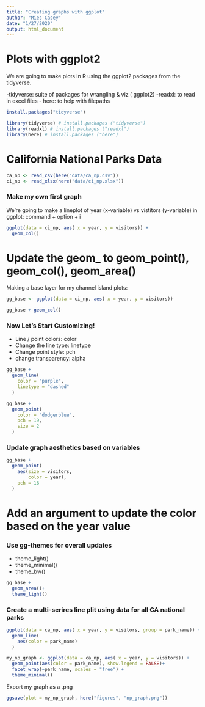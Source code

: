 ```yaml
---
title: "Creating graphs with ggplot"
author: "Mies Casey"
date: "1/27/2020"
output: html_document
---
```

# Plots with ggplot2

We are going to make plots in R using the ggplot2 packages from the tidyverse.

-tidyverse: suite of packages for wrangling & viz ( ggplot2)
-readxl: to read in excel files
- here: to help with filepaths
```r
install.packages("tidyverse")
```



```r
library(tidyverse) # install.packages ("tidyverse")
library(readxl) # install.packages ("readxl")
library(here) # install.packages ("here")
```

# California National Parks Data

```r

ca_np <- read_csv(here("data/ca_np.csv"))
ci_np <- read_xlsx(here("data/ci_np.xlsx"))
```

### Make my own first graph

We're going to make a lineplot of year (x-variable) vs vistitors (y-variable) in ggplot:
command + option + i 

```r
ggplot(data = ci_np, aes( x = year, y = visitors)) + 
  geom_col()
```

# Update the geom_ to geom_point(), geom_col(), geom_area()

Making a base layer for my channel island plots:

```r
gg_base <- ggplot(data = ci_np, aes( x = year, y = visitors))

gg_base + geom_col()
```

### Now Let's Start Customizing!

- Line / point colors: color
- Change the line type: linetype
- Change point style: pch
- change transparency: alpha

```r
gg_base + 
  geom_line(
    color = "purple",
    linetype = "dashed"
  )
```

```r
gg_base +
  geom_point(
    color = "dodgerblue",
    pch = 19,
    size = 2
  )
```

### Update graph aesthetics based on variables

```r
gg_base +
  geom_point(
    aes(size = visitors, 
        color = year),
    pch = 16
  )
```
# Add an argument to update the color based on the year value

### Use gg-themes for overall updates

- theme_light()
- theme_minimal()
- theme_bw()

```r
gg_base +
  geom_area()+
  theme_light()
```

### Create a multi-serires line plit using data for all CA national parks

```r
ggplot(data = ca_np, aes( x = year, y = visitors, group = park_name)) +
  geom_line(
    aes(color = park_name)
  )

```

```r
my_np_graph <- ggplot(data = ca_np, aes( x = year, y = visitors)) +
  geom_point(aes(color = park_name), show.legend = FALSE)+
  facet_wrap(~park_name, scales = "free") +
  theme_minimal()
```

Export my graph as a .png

```r
ggsave(plot = my_np_graph, here("figures", "np_graph.png"))
```


